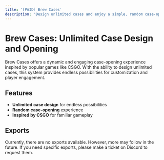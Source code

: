 ```yaml
---
title: '[PAID] Brew Cases'
description: 'Design unlimited cases and enjoy a simple, random case-opening experience inspired by CSGO.'
---
```


# Brew Cases: Unlimited Case Design and Opening

Brew Cases offers a dynamic and engaging case-opening experience inspired by popular games like CSGO. With the ability to design unlimited cases, this system provides endless possibilities for customization and player engagement.

## Features

- **Unlimited case design** for endless possibilities
- **Random case-opening** experience
- **Inspired by CSGO** for familiar gameplay

## Exports

Currently, there are no exports available. However, more may follow in the future. If you need specific exports, please make a ticket on Discord to request them.
